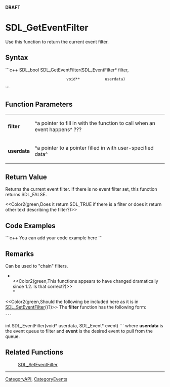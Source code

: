 <!-- pragma section-numbers off -->
<!-- pragma disable-camelcase -->
'''DRAFT'''

= SDL_GetEventFilter =
Use this function to return the current event filter.


== Syntax ==
```c++
SDL_bool SDL_GetEventFilter(SDL_EventFilter* filter,
                            void**           userdata)
```

== Function Parameters ==
{|
|'''filter'''
|^a pointer to fill in with the function to call when an event happens^ ???
|-
|'''userdata'''
|^a pointer to a pointer filled in with user-specified data^
|}

== Return Value ==
Returns the current event filter.  If there is no event filter set, this function returns SDL_FALSE.  

<<Color2(green,Does it return SDL_TRUE if there is a filter or does it return other text describing the filter?)>>

== Code Examples ==
```c++
You can add your code example here
```

== Remarks ==
Can be used to "chain" filters.

*<br/><<Color2(green,This functions appears to have changed dramatically since 1.2.  Is that correct?)>><br/>*

<<Color2(green,Should the following be included here as it is in [[SDL_SetEventFilter]]()?)>>
The '''filter''' function has the following form:
 ```
int SDL_EventFilter(void* userdata, SDL_Event* event)
```
where '''userdata''' is the event queue to filter and '''event''' is the desired event to pull from the queue.

== Related Functions ==
:[[SDL_SetEventFilter]]

----
[[CategoryAPI]], [[CategoryEvents]]
